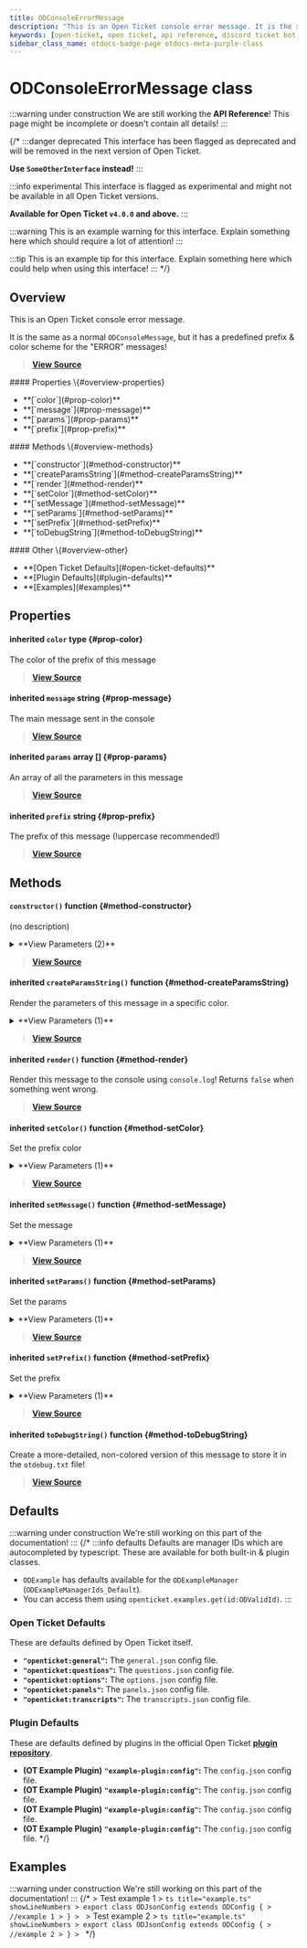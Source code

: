 ```yaml
---
title: ODConsoleErrorMessage
description: "This is an Open Ticket console error message. It is the same as a normal `ODConsoleMessage`, but it has a predefined prefix & color scheme for the \"ERROR\" messages!"
keywords: [open-ticket, open ticket, api reference, discord ticket bot, class]
sidebar_class_name: otdocs-badge-page otdocs-meta-purple-class
---
```

<head>
    <link rel="apple-touch-icon" href="/img/logo_vertical.png"/>
</head>

# ODConsoleErrorMessage <M color="purple">class</M>

:::warning under construction
We are still working the **API Reference**! This page might be incomplete or doesn't contain all details!
:::

{/*
:::danger deprecated
This interface has been flagged as deprecated and will be removed in the next version of Open Ticket.

**Use `SomeOtherInterface` instead!**
:::

:::info experimental
This interface is flagged as experimental and might not be available in all Open Ticket versions.

**Available for Open Ticket `v4.0.0` and above.**
:::

:::warning
This is an example warning for this interface. Explain something here which should require a lot of attention!
:::

:::tip
This is an example tip for this interface. Explain something here which could help when using this interface!
:::
*/}

## Overview
This is an Open Ticket console error message.

It is the same as a normal `ODConsoleMessage`, but it has a predefined prefix & color scheme for the "ERROR" messages!

> [**View Source**](https://otgithub.dj-dj.be/tree/main/src/core/api/modules/console.ts#L179)

<FlexHorizontal>
<div style={{width:"30%"}}>
    #### Properties \{#overview-properties}
    <ul>
        <li>**[`color`](#prop-color)**</li>
        <li>**[`message`](#prop-message)**</li>
        <li>**[`params`](#prop-params)**</li>
        <li>**[`prefix`](#prop-prefix)**</li>
    </ul>
</div>
<div style={{width:"30%"}}>
    #### Methods \{#overview-methods}
    <ul>
        <li>**[`constructor`](#method-constructor)**</li>
        <li>**[`createParamsString`](#method-createParamsString)**</li>
        <li>**[`render`](#method-render)**</li>
        <li>**[`setColor`](#method-setColor)**</li>
        <li>**[`setMessage`](#method-setMessage)**</li>
        <li>**[`setParams`](#method-setParams)**</li>
        <li>**[`setPrefix`](#method-setPrefix)**</li>
        <li>**[`toDebugString`](#method-toDebugString)**</li>
    </ul>
</div>
<div style={{width:"30%"}}>
    #### Other \{#overview-other}
    <ul>
        <li>**[Open Ticket Defaults](#open-ticket-defaults)**</li>
        <li>**[Plugin Defaults](#plugin-defaults)**</li>
        <li>**[Examples](#examples)**</li>
    </ul>
</div>
</FlexHorizontal>

## Properties
<Divider></Divider>
#### <C color="brown">inherited</C> `color` <M color="brown">type</M> <ApiBlock><ApiUrl url="type:ODValidConsoleColor" label="api.ODValidConsoleColor"/></ApiBlock> \{#prop-color}
The color of the prefix of this message

> [**View Source**](https://otgithub.dj-dj.be/tree/main/src/core/api/modules/console.ts#L41)

<Divider></Divider>
#### <C color="blue">inherited</C> `message` <M color="blue">string</M> <ApiBlock><ApiUrl url="js:string" label="string"/></ApiBlock> \{#prop-message}
The main message sent in the console

> [**View Source**](https://otgithub.dj-dj.be/tree/main/src/core/api/modules/console.ts#L35)

<Divider></Divider>
#### <C color="pink">inherited</C> `params` <M color="pink">array</M> <ApiBlock><ApiUrl url="interface:ODConsoleMessageParam" label="api.ODConsoleMessageParam"/>[]</ApiBlock> \{#prop-params}
An array of all the parameters in this message

> [**View Source**](https://otgithub.dj-dj.be/tree/main/src/core/api/modules/console.ts#L37)

<Divider></Divider>
#### <C color="blue">inherited</C> `prefix` <M color="blue">string</M> <ApiBlock><ApiUrl url="js:string" label="string"/></ApiBlock> \{#prop-prefix}
The prefix of this message (!uppercase recommended!)

> [**View Source**](https://otgithub.dj-dj.be/tree/main/src/core/api/modules/console.ts#L39)

<Divider></Divider>

## Methods
<Divider></Divider>
#### `constructor()` <M color="orange">function</M> <ApiBlock><ApiUrl url="class:ODConsoleErrorMessage" label="api.ODConsoleErrorMessage"/></ApiBlock> \{#method-constructor}
(no description)

<details>
<summary>**View Parameters (2)**</summary>
- **`message`:** <M color="blue">string</M> <ApiBlock><ApiUrl url="js:string" label="string"/></ApiBlock> - Parameter Description Lorem Ipsum.
- **`params`:** <M color="pink">array</M> <ApiBlock><ApiUrl url="interface:ODConsoleMessageParam" label="api.ODConsoleMessageParam"/>[]</ApiBlock> - Parameter Description Lorem Ipsum.
</details>

> [**View Source**](https://otgithub.dj-dj.be/tree/main/src/core/api/modules/console.ts#L180)

<Divider></Divider>
#### <C color="orange">inherited</C> `createParamsString()` <M color="orange">function</M> <ApiBlock><ApiUrl url="js:string" label="string"/></ApiBlock> \{#method-createParamsString}
Render the parameters of this message in a specific color.

<details>
<summary>**View Parameters (1)**</summary>
- **`color`:** <M color="brown">type</M> <ApiBlock><ApiUrl url="type:ODValidConsoleColor" label="api.ODValidConsoleColor"/></ApiBlock> - Parameter Description Lorem Ipsum.
</details>

> [**View Source**](https://otgithub.dj-dj.be/tree/main/src/core/api/modules/console.ts#L80)

<Divider></Divider>
#### <C color="orange">inherited</C> `render()` <M color="orange">function</M> <ApiBlock><ApiUrl url="js:boolean" label="boolean"/></ApiBlock> \{#method-render}
Render this message to the console using `console.log`! Returns `false` when something went wrong.



> [**View Source**](https://otgithub.dj-dj.be/tree/main/src/core/api/modules/console.ts#L55)

<Divider></Divider>
#### <C color="orange">inherited</C> `setColor()` <M color="orange">function</M> <ApiBlock><ApiUrl url="class:ODConsoleErrorMessage" label="api.ODConsoleErrorMessage"/></ApiBlock> \{#method-setColor}
Set the prefix color

<details>
<summary>**View Parameters (1)**</summary>
- **`color`:** <M color="brown">type</M> <ApiBlock><ApiUrl url="type:ODValidConsoleColor" label="api.ODValidConsoleColor"/></ApiBlock> - Parameter Description Lorem Ipsum.
</details>

> [**View Source**](https://otgithub.dj-dj.be/tree/main/src/core/api/modules/console.ts#L109)

<Divider></Divider>
#### <C color="orange">inherited</C> `setMessage()` <M color="orange">function</M> <ApiBlock><ApiUrl url="class:ODConsoleErrorMessage" label="api.ODConsoleErrorMessage"/></ApiBlock> \{#method-setMessage}
Set the message

<details>
<summary>**View Parameters (1)**</summary>
- **`message`:** <M color="blue">string</M> <ApiBlock><ApiUrl url="js:string" label="string"/></ApiBlock> - Parameter Description Lorem Ipsum.
</details>

> [**View Source**](https://otgithub.dj-dj.be/tree/main/src/core/api/modules/console.ts#L94)

<Divider></Divider>
#### <C color="orange">inherited</C> `setParams()` <M color="orange">function</M> <ApiBlock><ApiUrl url="class:ODConsoleErrorMessage" label="api.ODConsoleErrorMessage"/></ApiBlock> \{#method-setParams}
Set the params

<details>
<summary>**View Parameters (1)**</summary>
- **`params`:** <M color="pink">array</M> <ApiBlock><ApiUrl url="interface:ODConsoleMessageParam" label="api.ODConsoleMessageParam"/>[]</ApiBlock> - Parameter Description Lorem Ipsum.
</details>

> [**View Source**](https://otgithub.dj-dj.be/tree/main/src/core/api/modules/console.ts#L99)

<Divider></Divider>
#### <C color="orange">inherited</C> `setPrefix()` <M color="orange">function</M> <ApiBlock><ApiUrl url="class:ODConsoleErrorMessage" label="api.ODConsoleErrorMessage"/></ApiBlock> \{#method-setPrefix}
Set the prefix

<details>
<summary>**View Parameters (1)**</summary>
- **`prefix`:** <M color="blue">string</M> <ApiBlock><ApiUrl url="js:string" label="string"/></ApiBlock> - Parameter Description Lorem Ipsum.
</details>

> [**View Source**](https://otgithub.dj-dj.be/tree/main/src/core/api/modules/console.ts#L104)

<Divider></Divider>
#### <C color="orange">inherited</C> `toDebugString()` <M color="orange">function</M> <ApiBlock><ApiUrl url="js:string" label="string"/></ApiBlock> \{#method-toDebugString}
Create a more-detailed, non-colored version of this message to store it in the `otdebug.txt` file!



> [**View Source**](https://otgithub.dj-dj.be/tree/main/src/core/api/modules/console.ts#L69)

<Divider></Divider>

## Defaults
:::warning under construction
We're still working on this part of the documentation!
:::
{/*
:::info defaults
Defaults are manager IDs which are autocompleted by typescript. These are available for both built-in & plugin classes.
- `ODExample` has defaults available for the `ODExampleManager` (`ODExampleManagerIds_Default`).
- You can access them using `openticket.examples.get(id:ODValidId)`.
:::

### Open Ticket Defaults
These are defaults defined by Open Ticket itself.
- **`"openticket:general"`:** The `general.json` config file.
- **`"openticket:questions"`:** The `questions.json` config file.
- **`"openticket:options"`:** The `options.json` config file.
- **`"openticket:panels"`:** The `panels.json` config file.
- **`"openticket:transcripts"`:** The `transcripts.json` config file.

### Plugin Defaults
These are defaults defined by plugins in the official Open Ticket [**plugin repository**](https://odplugins.dj-dj.be/tree/main/open-ticket).
- <C color="blue">**(OT Example Plugin)**</C> **`"example-plugin:config"`:** The `config.json` config file.
- <C color="blue">**(OT Example Plugin)**</C> **`"example-plugin:config"`:** The `config.json` config file.
- <C color="blue">**(OT Example Plugin)**</C> **`"example-plugin:config"`:** The `config.json` config file.
- <C color="blue">**(OT Example Plugin)**</C> **`"example-plugin:config"`:** The `config.json` config file.
*/}

## Examples
:::warning under construction
We're still working on this part of the documentation!
:::
{/*
<Tabs>
    <TabItem value="First Example">
    > Test example 1
    > ```ts title="example.ts" showLineNumbers
    > export class ODJsonConfig extends ODConfig {
    >     //example 1
    > }
    > ```
    </TabItem>
    <TabItem value="Second Example">
    > Test example 2
    > ```ts title="example.ts" showLineNumbers
    > export class ODJsonConfig extends ODConfig {
    >     //example 2
    > }
    > ```
    </TabItem>
</Tabs>
*/}
